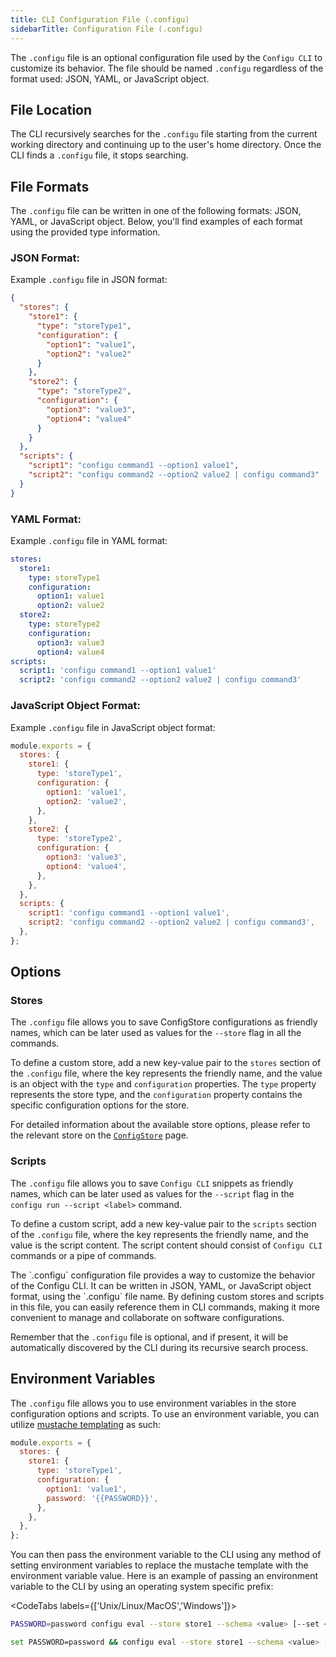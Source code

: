 ```yaml
---
title: CLI Configuration File (.configu)
sidebarTitle: Configuration File (.configu)
---
```


The `.configu` file is an optional configuration file used by the `Configu CLI` to customize its behavior. The file should be named `.configu` regardless of the format used: JSON, YAML, or JavaScript object.

## File Location

The CLI recursively searches for the `.configu` file starting from the current working directory and continuing up to the user's home directory. Once the CLI finds a `.configu` file, it stops searching.

## File Formats

The `.configu` file can be written in one of the following formats: JSON, YAML, or JavaScript object. Below, you'll find examples of each format using the provided type information.

### JSON Format:

Example `.configu` file in JSON format:

```json
{
  "stores": {
    "store1": {
      "type": "storeType1",
      "configuration": {
        "option1": "value1",
        "option2": "value2"
      }
    },
    "store2": {
      "type": "storeType2",
      "configuration": {
        "option3": "value3",
        "option4": "value4"
      }
    }
  },
  "scripts": {
    "script1": "configu command1 --option1 value1",
    "script2": "configu command2 --option2 value2 | configu command3"
  }
}
```

### YAML Format:

Example `.configu` file in YAML format:

```yaml
stores:
  store1:
    type: storeType1
    configuration:
      option1: value1
      option2: value2
  store2:
    type: storeType2
    configuration:
      option3: value3
      option4: value4
scripts:
  script1: 'configu command1 --option1 value1'
  script2: 'configu command2 --option2 value2 | configu command3'
```

### JavaScript Object Format:

Example `.configu` file in JavaScript object format:

```javascript
module.exports = {
  stores: {
    store1: {
      type: 'storeType1',
      configuration: {
        option1: 'value1',
        option2: 'value2',
      },
    },
    store2: {
      type: 'storeType2',
      configuration: {
        option3: 'value3',
        option4: 'value4',
      },
    },
  },
  scripts: {
    script1: 'configu command1 --option1 value1',
    script2: 'configu command2 --option2 value2 | configu command3',
  },
};
```

## Options

### Stores

The `.configu` file allows you to save ConfigStore configurations as friendly names, which can be later used as values for the `--store` flag in all the commands.

To define a custom store, add a new key-value pair to the `stores` section of the `.configu` file, where the key represents the friendly name, and the value is an object with the `type` and `configuration` properties. The `type` property represents the store type, and the `configuration` property contains the specific configuration options for the store.

For detailed information about the available store options, please refer to the relevant store on the [`ConfigStore`](/config-store) page.

### Scripts

The `.configu` file allows you to save `Configu CLI` snippets as friendly names, which can be later used as values for the `--script` flag in the `configu run --script <label>` command.

To define a custom script, add a new key-value pair to the `scripts` section of the `.configu` file, where the key represents the friendly name, and the value is the script content. The script content should consist of `Configu CLI` commands or a pipe of commands.

<Info>
The `.configu` configuration file provides a way to customize the behavior of the Configu CLI. It can be written in JSON, YAML, or JavaScript object format, using the `.configu` file name. By defining custom stores and scripts in this file, you can easily reference them in CLI commands, making it more convenient to manage and collaborate on software configurations.

Remember that the `.configu` file is optional, and if present, it will be automatically discovered by the CLI during its recursive search process.
</Info>

## Environment Variables

The `.configu` file allows you to use environment variables in the store configuration options and scripts. To use an environment variable, you can utilize [mustache templating](https://mustache.github.io/) as such:

```javascript
module.exports = {
  stores: {
    store1: {
      type: 'storeType1',
      configuration: {
        option1: 'value1',
        password: '{{PASSWORD}}',
      },
    },
  },
};
```

You can then pass the environment variable to the CLI using any method of setting environment variables to replace the mustache template with the environment variable value. Here is an example of passing an environment variable to the CLI by using an operating system specific prefix:

<CodeTabs labels={['Unix/Linux/MacOS','Windows']}>
```bash
PASSWORD=password configu eval --store store1 --schema <value> [--set <value>] [-c <value>]
```
```bash
set PASSWORD=password && configu eval --store store1 --schema <value> [--set <value>] [-c <value>]
```
</CodeTabs>